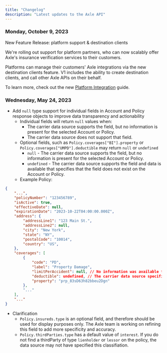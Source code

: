 ```yaml
---
title: "Changelog"
description: "Latest updates to the Axle API"
---
```


### Monday, October 9, 2023

New Feature Release: platform support & destination clients

We're rolling out support for platform partners, who can now scalably offer Axle's insurance verification services to their customers.

Platforms can manage their customers' Axle integrations via the new destination clients feature. V1 includes the ability to create destination clients, and call other Axle APIs on their behalf.

To learn more, check out the new [Platform Integration](/guides/platform-integration) guide.

### Wednesday, May 24, 2023

- Add `null` type support for individual fields in Account and Policy response objects to improve data transparency and actionability
  - Individual fields will return `null` values when:
    - The carrier data source supports the field, but no information is present for the selected Account or Policy.
    - The carrier data source does not support that field.
  - Optional fields, such as `Policy.coverages["BI"].property` or `Policy.coverages["UMPD"].deductible` may return `null` or `undefined`
    - `null` - The carrier data source supports the field, but no information is present for the selected Account or Policy.
    - `undefined` - The carrier data source supports the field and data is available that specifies that the field does not exist on the Account or Policy.
  - Example Policy:

```json
{
	"...",
	"policyNumber": "123456789",
	"isActive": true,
	"effectiveDate": null,
	"expirationDate": "2023-10-22T04:00:00.000Z",
	"address": {
		"addressLine1": "123 Main St.",
		"addressLine2": null,
		"city": "New York",
		"state": "NY",
		"postalCode": "10014",
		"country": "US",
	},
	"coverages": [
		{
            "code": "PD",
            "label": "Property Damage",
            "limitPerAccident": null, // No information was available from carrier data source
            "deductible": undefined, // The carrier data source specifies that here is no deductible present for this coverage
            "property": "prp_83sD63h82bbeu2Dgn"
        },
		"..."
	],
	"..."
}
```

- Clarification
  - `Policy.insureds.type` is an optional field, and therefore should be used for display purposes only. The Axle team is working on refining this field to add more specificity and accuracy.
  - `Policy.thirdParties.type` has a default value of `interest`. If you do not find a thirdParty of type `lienholder` or `lessor` on the policy, the data source may not have specified this classifiation.
